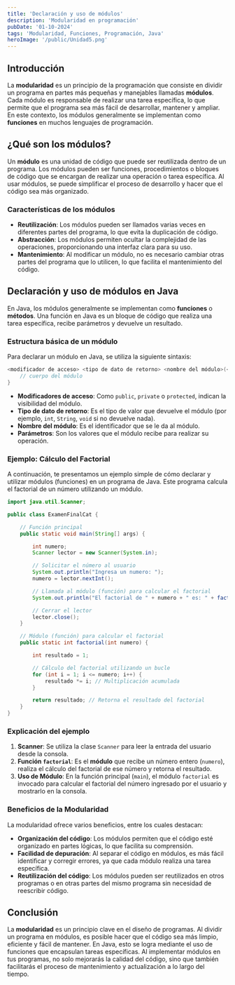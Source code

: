 ---
title: 'Declaración y uso de módulos'
description: 'Modularidad en programación'
pubDate: '01-10-2024'
tags: 'Modularidad, Funciones, Programación, Java'
heroImage: '/public/Unidad5.png'
---

## Introducción

La **modularidad** es un principio de la programación que consiste en dividir un programa en partes más pequeñas y manejables llamadas **módulos**. Cada módulo es responsable de realizar una tarea específica, lo que permite que el programa sea más fácil de desarrollar, mantener y ampliar. En este contexto, los módulos generalmente se implementan como **funciones** en muchos lenguajes de programación.

## ¿Qué son los módulos?

Un **módulo** es una unidad de código que puede ser reutilizada dentro de un programa. Los módulos pueden ser funciones, procedimientos o bloques de código que se encargan de realizar una operación o tarea específica. Al usar módulos, se puede simplificar el proceso de desarrollo y hacer que el código sea más organizado.

### Características de los módulos

- **Reutilización**: Los módulos pueden ser llamados varias veces en diferentes partes del programa, lo que evita la duplicación de código.
- **Abstracción**: Los módulos permiten ocultar la complejidad de las operaciones, proporcionando una interfaz clara para su uso.
- **Mantenimiento**: Al modificar un módulo, no es necesario cambiar otras partes del programa que lo utilicen, lo que facilita el mantenimiento del código.

## Declaración y uso de módulos en Java

En Java, los módulos generalmente se implementan como **funciones** o **métodos**. Una función en Java es un bloque de código que realiza una tarea específica, recibe parámetros y devuelve un resultado.

### Estructura básica de un módulo

Para declarar un módulo en Java, se utiliza la siguiente sintaxis:

```java
<modificador de acceso> <tipo de dato de retorno> <nombre del módulo>(<parámetros>) {
    // cuerpo del módulo
}
```

- **Modificadores de acceso**: Como `public`, `private` o `protected`, indican la visibilidad del módulo.
- **Tipo de dato de retorno**: Es el tipo de valor que devuelve el módulo (por ejemplo, `int`, `String`, `void` si no devuelve nada).
- **Nombre del módulo**: Es el identificador que se le da al módulo.
- **Parámetros**: Son los valores que el módulo recibe para realizar su operación.

### Ejemplo: Cálculo del Factorial

A continuación, te presentamos un ejemplo simple de cómo declarar y utilizar módulos (funciones) en un programa de Java. Este programa calcula el factorial de un número utilizando un módulo.

```java
import java.util.Scanner;

public class ExamenFinalCat {

    // Función principal
    public static void main(String[] args) {

        int numero;
        Scanner lector = new Scanner(System.in);

        // Solicitar el número al usuario
        System.out.println("Ingresa un numero: ");
        numero = lector.nextInt();

        // Llamada al módulo (función) para calcular el factorial
        System.out.println("El factorial de " + numero + " es: " + factorial(numero));

        // Cerrar el lector
        lector.close();
    }

    // Módulo (función) para calcular el factorial
    public static int factorial(int numero) {

        int resultado = 1;

        // Cálculo del factorial utilizando un bucle
        for (int i = 1; i <= numero; i++) {
            resultado *= i; // Multiplicación acumulada
        }

        return resultado; // Retorna el resultado del factorial
    }
}
```

### Explicación del ejemplo

1. **Scanner**: Se utiliza la clase `Scanner` para leer la entrada del usuario desde la consola.
2. **Función `factorial`**: Es el **módulo** que recibe un número entero (`numero`), realiza el cálculo del factorial de ese número y retorna el resultado.
3. **Uso de Módulo**: En la función principal (`main`), el módulo `factorial` es invocado para calcular el factorial del número ingresado por el usuario y mostrarlo en la consola.

### Beneficios de la Modularidad

La modularidad ofrece varios beneficios, entre los cuales destacan:

- **Organización del código**: Los módulos permiten que el código esté organizado en partes lógicas, lo que facilita su comprensión.
- **Facilidad de depuración**: Al separar el código en módulos, es más fácil identificar y corregir errores, ya que cada módulo realiza una tarea específica.
- **Reutilización del código**: Los módulos pueden ser reutilizados en otros programas o en otras partes del mismo programa sin necesidad de reescribir código.

## Conclusión

La **modularidad** es un principio clave en el diseño de programas. Al dividir un programa en módulos, es posible hacer que el código sea más limpio, eficiente y fácil de mantener. En Java, esto se logra mediante el uso de funciones que encapsulan tareas específicas. Al implementar módulos en tus programas, no solo mejorarás la calidad del código, sino que también facilitarás el proceso de mantenimiento y actualización a lo largo del tiempo.
